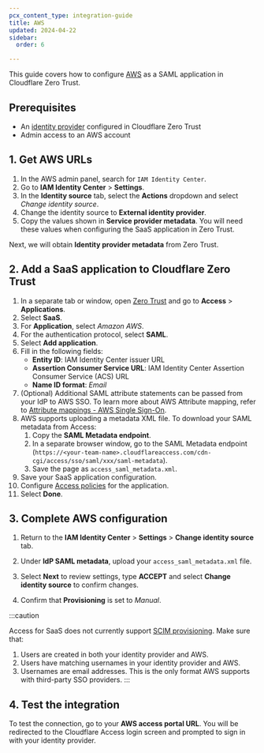 ```yaml
---
pcx_content_type: integration-guide
title: AWS
updated: 2024-04-22
sidebar:
  order: 6

---
```


This guide covers how to configure [AWS](https://docs.aws.amazon.com/singlesignon/latest/userguide/manage-your-identity-source-idp.html) as a SAML application in Cloudflare Zero Trust.

## Prerequisites

* An [identity provider](/cloudflare-one/identity/idp-integration/) configured in Cloudflare Zero Trust
* Admin access to an AWS account

## 1. Get AWS URLs

1. In the AWS admin panel, search for `IAM Identity Center`.
2. Go to **IAM Identity Center** > **Settings**.
3. In the **Identity source** tab, select the **Actions** dropdown and select *Change identity source*.
4. Change the identity source to **External identity provider**.
5. Copy the values shown in **Service provider metadata**. You will need these values when configuring the SaaS application in Zero Trust.

Next, we will obtain **Identity provider metadata** from Zero Trust.

## 2. Add a SaaS application to Cloudflare Zero Trust

1. In a separate tab or window, open [Zero Trust](https://one.dash.cloudflare.com) and go to **Access** > **Applications**.
2. Select **SaaS**.
3. For **Application**, select *Amazon AWS*.
4. For the authentication protocol, select **SAML**.
5. Select **Add application**.
6. Fill in the following fields:
   * **Entity ID**: IAM Identity Center issuer URL
   * **Assertion Consumer Service URL**: IAM Identity Center Assertion Consumer Service (ACS) URL
   * **Name ID format**: *Email*
7. (Optional) Additional SAML attribute statements can be passed from your IdP to AWS SSO. To learn more about AWS Attribute mapping, refer to [Attribute mappings - AWS Single Sign-On](https://docs.aws.amazon.com/singlesignon/latest/userguide/attributemappingsconcept.html#supportedidpattributes).
8. AWS supports uploading a metadata XML file. To download your SAML metadata from Access:
   1. Copy the **SAML Metadata endpoint**.
   2. In a separate browser window, go to the SAML Metadata endpoint (`https://<your-team-name>.cloudflareaccess.com/cdn-cgi/access/sso/saml/xxx/saml-metadata`).
   3. Save the page as `access_saml_metadata.xml`.
9. Save your SaaS application configuration.
10. Configure [Access policies](/cloudflare-one/policies/access/) for the application.
11. Select **Done**.

## 3. Complete AWS configuration

1. Return to the **IAM Identity Center** > **Settings** > **Change identity source** tab.

2. Under **IdP SAML metadata**, upload your `access_saml_metadata.xml` file.

3. Select **Next** to review settings, type **ACCEPT** and select **Change identity source** to confirm changes.

4. Confirm that **Provisioning** is set to *Manual*.

:::caution

Access for SaaS does not currently support [SCIM provisioning](/cloudflare-one/identity/users/scim/). Make sure that:

1. Users are created in both your identity provider and AWS.
2. Users have matching usernames in your identity provider and AWS.
3. Usernames are email addresses. This is the only format AWS supports with third-party SSO providers. 
   :::

## 4. Test the integration

To test the connection, go to your **AWS access portal URL**. You will be redirected to the Cloudflare Access login screen and prompted to sign in with your identity provider.

